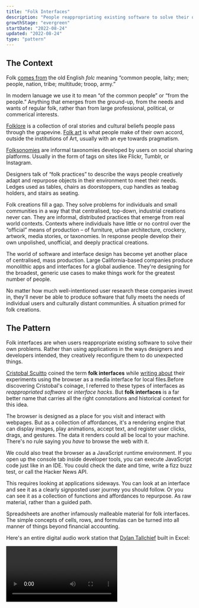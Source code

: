 ```yaml
---
title: "Folk Interfaces"
description: "People reappropriating existing software to solve their own unique problems"
growthStage: "evergreen"
startDate: "2022-08-24"
updated: "2022-08-24"
type: "pattern"
---
```


<h2 className="micro">The Context</h2>

Folk [comes from](https://www.etymonline.com/word/folk) the old English _folc_ meaning “common people, laity; men; people, nation, tribe; multitude; troop, army.”

In modern lanuage we use it to mean “of the common people” or “from the people.” Anything that emerges from the ground-up, from the needs and wants of regular folk, rather than from large professional, political, or commerical interests.

[Folklore](https://en.wikipedia.org/wiki/Folklore) is a collection of oral stories and cultural beliefs people pass through the grapevine. [Folk art](https://en.wikipedia.org/wiki/Folklore) is what people make of their own accord, outside the institutions of Art, usually with an eye towards pragmatism.

<TwoColumn alignItems="top" maxWidth="1300px" margin="0 auto var(--space-l)">

<BasicImage src="https://res.cloudinary.com/dsflrqp6b/image/upload/v1661347730/Folk%20Interfaces/folkart1-squashed_pp1mvi.jpg" alt="Finnish folkart figurines" sourceUrl="https://www.flickr.com/photos/altfelix11/52280519722/in/pool-figgjonymollebjornwinbladarabia/" sourceTitle="Flickr" showalt />

<BasicImage src="https://res.cloudinary.com/dsflrqp6b/image/upload/v1661347730/Folk%20Interfaces/folkart2-squashed_l8tts2.jpg" alt="Czechoslovak folkart matchbox covers" sourceUrl="https://www.flickr.com/photos/maraid/" sourceTitle="Flickr" showalt />

</TwoColumn>

[Folksonomies](https://en.wikipedia.org/wiki/Folksonomy) are informal taxonomies developed by users on social sharing platforms. Usually in the form of tags on sites like Flickr, Tumblr, or Instagram.

Designers talk of “folk practices” to describe the ways people creatively adapt and repurpose objects in their environment to meet their needs. Ledges used as tables, chairs as doorstoppers, cup handles as teabag holders, and stairs as seating.

<TwoColumn alignItems="top" maxWidth="1000px" margin="0 auto var(--space-l)">

<BasicImage src="https://res.cloudinary.com/dsflrqp6b/image/upload/v1661349115/Folk%20Interfaces/designf1_eytbvh.jpg" alt="An impromtu table" sourceUrl="https://www.flickr.com/photos/withassociates/3170374666/in/photolist-7d6xg-4HCE7i-2RNw6-47k8M-2GCsq-2ubh5-2mYa2-eTg74y-78UY9B-5Q9ZWb-axbq8b-9QUdR-b2e97-8svSq-agv4Z-qhcqL-8svNR-siMPo-9X5FG-8suTx-8svwN-25CN7-48iZF-aBAm2-4zHWVM-4zMTVE-4zCMVP-4zz1wv-2ze22-4zEFBP-7Te57i-78UY6e-6Vt7g5-7zkzyw-3GXF3K-4A6ESm-r5UJd-oeM3ru-78YPQJ-oyarep-oeVaFo-78UY1T-G2L9t-6Vt745-cH4m9-4zHbHV-4jziP7-gJpyA-gJpyY-gJpyo" sourceTitle="Flickr" showalt />

<BasicImage src="https://res.cloudinary.com/dsflrqp6b/image/upload/v1661349115/Folk%20Interfaces/designf2_jfwxje.jpg" alt="An impromtu cup holder" sourceUrl="https://www.flickr.com/photos/whenitwas/526683840/in/photolist-7X1m7U-8ABefZ-8ABegk-8ABege-7aMjFF-8ABefH-7Thjaq-7Te4Sp-6fKiEP-4zJSZw-72d1Rn-6fQbbW-3AhNEr-3BQqSY-6kuMwE-321RfW-59iQDE-4zGqxT-6fKiRt-sYBiW-8svFt-dSMbC-8svYE-3BEa4y-6fKimt-59iQw1-6dvjvC-pJrgt-m15Tx-6Nrqan-oXqagP-7Thj4s-3AoZw9-NxoKS-4STDGG-3BQ5vm-5sytML-QamEh-pfNsSu-sYBkt-5vDM2j-Qb4Qz-gLWyZ-dPUzu-dPQ4X-Qb2uk-ucY5U8-QanxC-3AndG5-8sv2F" sourceTitle="Flickr" showalt />

</TwoColumn>

Folk creations fill a gap. They solve problems for individuals and small communities in a way that that centralised, top-down, industrial creations never can. They are informal, distributed practices that emerge from real world contexts. Contexts where individuals have little or no control over the “official” means of production – of furniture, urban architecture, crockery, artwork, media stories, or taxonomies. In response people develop their own unpolished, unofficial, and deeply practical creations.

The world of software and interface design has become yet another place of centralised, mass production. Large California-based companies produce monolithic apps and interfaces for a global audience. They're designing for the broadest, generic use cases to make things work for the greatest number of people. 

No matter how much well-intentioned user research these companies invest in, they'll never be able to produce software that fully meets the needs of individual users and culturally distant communities. A situation primed for folk creations.

<Spacer size="small" />

<h2 className="micro">The Pattern</h2>

Folk interfaces are when users reappropriate existing software to solve their own problems. Rather than using applications in the ways designers and developers intended, they creatively reconfigure them to do unexpected things.

[Cristobal Scuitto](https://cristobal.space/) coined the term **folk interfaces** while [writing about](https://cristobal.space/writing/folk) their experiments using the browser as a media interface for local files.<Footnote idName={1}>Before discovering Cristobal's coinage, I referred to these types of interfaces as _reappropriated software_ or  _interface hacks_. But **folk interfaces** is a far better name that carries all the right connotations and historical context for this idea.</Footnote>

<ImageFrame width="800px" src="https://res.cloudinary.com/dsflrqp6b/image/upload/v1661350293/Folk%20Interfaces/cristobal_vvbmex.jpg" alt="Cristobal's browser-as-media-interface" showalt />

The browser is designed as a place for you visit and interact with webpages. But as a collection of affordances, it's a rendering engine that can display images, play animations, accept text, and register user clicks, drags, and gestures. The data it renders could all be local to your machine. There's no rule saying you _have_ to browse the web with it.

We could also treat the browser as a JavaScript runtime environment. If you open up the console tab inside developer tools, you can execute JavaScript code just like in an IDE. You could check the date and time, write a fizz buzz test, or call the Hacker News API.

<BasicImage margin="0.5rem auto 3rem" width="1100px" src="https://res.cloudinary.com/dsflrqp6b/image/upload/v1661352426/Folk%20Interfaces/browserja-squish_zkfsbo.jpg" alt="Using the built-in browser console as a JavaScript runtime environment" showalt />

This requires looking at applications sideways. You can look at an interface and see it as a clearly signposted user journey you should follow. Or you can see it as a collection of functions and affordances to repurpose. As raw material, rather than a guided path.

Spreadsheets are another infamously malleable material for folk interfaces. The simple concepts of cells, rows, and formulas can be turned into all manner of things beyond financial accounting.

Here's an entire digital audio work station that [Dylan Tallchief](https://www.youtube.com/channel/UCIu2Fj4x_VMn2dgSB1bFyQA) built in Excel:

<Video src="https://www.youtube.com/embed/RFdCM2kHL64" />

<Spacer size="medium" />

Spreadsheet art is another reappropriation of the interface. People make elaborate pixel art images by colouring in the cells.

<ImageFrame margin="1rem auto" width="800px" src="https://res.cloudinary.com/dsflrqp6b/image/upload/v1661354028/Folk%20Interfaces/sheetart1_sqlxek.png" alt="The manga character Conan Edogawa created in Microsoft Excel" showalt sourceUrl="https://www.deviantart.com/reijr/art/microsoft-excel-conan-edogawa-777087209" sourceTitle="reijr" />

<ImageFrame margin="2rem auto 3rem" width="800px" src="https://res.cloudinary.com/dsflrqp6b/image/upload/v1661354028/Folk%20Interfaces/sheetart2_gjavhv.jpg" alt="Nyan Cat art created in Microsoft Excel" showalt sourceUrl="https://www.deviantart.com/oscarit07/art/Nyan-Cat-in-Microsoft-Excel-262768148" sourceTitle="Oscarit07" />

Here's a [character dashboard](https://docs.google.com/spreadsheets/d/1qw3DMBK4OgF0jai8GDRtKKXZ8oZmzwwO8phXRD5nC1k/edit?usp=sharing) designed to faciliate a session of the role-playing game Dungeons and Dragons, entirely built in Google Sheets:

<ImageFrame width="1200px" src="https://res.cloudinary.com/dsflrqp6b/image/upload/v1661355852/Folk%20Interfaces/dnd_f5dsmh.jpg" alt="A D&D character sheet built in Google Sheets" />

None of these uses cases could have been predicted or catered for by the Microsoft Excel product team. They're pure folk creations.

Historically, the term “folk” was used when [talking about the rural poor](https://en.wikipedia.org/wiki/Folklore#CITEREFDundes1969:~:text=The%20folk%20of%20the%2019th%20century%2C%20the%20social%20group%20identified%20in%20the%20original%20term%20%22folklore%22%2C%20was%20characterized%20by%20being%20rural%2C%20illiterate%20and%20poor) and illiterate peasants. It's fitting that folk practices in software are often developed by people illiterate in programming. Without access to formal programming skills, they use what they have to make things work. In ways that demonstrate profound creativity and logical problem-solving. 

This scavenging in the SaaS landscape is how people express agency and control in a computing environment that limits who has access to programmatic power. Only professional programmers and designers get to decide what buttons go on the interface, what features get prioritised, and what affordances users have access to. Subverting that dynamic is the only way people can get their needs met with the computational tools they have at hand.

Software isn't the first discipline to struggle with this power dynamic between professionals and everyday people. Architecture and product design have been at it for centuries.

[Victor Papanek](https://en.wikipedia.org/wiki/Victor_Papanek) is a widely venerated designer who developed the “design for the real world” philosophy in the 1970's. He advocated for an approach that moved away from aesthetics and toward solving practical problems for people with found, local materials. His most infamous design was the 'tin can radio' that could pick up a one-way signal in rural areas – enough to get a news broadcast. It could be made out of a single tin can, some copper wire, a rusty nail, and any avaliable fuel source, for a total of 9 cents in production costs.

<BasicImage margin="0.5rem auto 2rem" width="800px" src="https://res.cloudinary.com/dsflrqp6b/image/upload/v1661358814/Folk%20Interfaces/papnek_iqudqq.jpg" alt="Victor Papnek's tin can radio" showalt />

The Japanese philosophy of [Mingei](https://en.wikipedia.org/wiki/Mingei) was another movement we should heed. Developed in the 1920's, it championed the beauty of everyday items made by “nameless craftsmen” with traditional techniques and local materials. This pushed against the prevailing cultural trends of moderinism that valued “high art” made by famous artists.

It's unclear what the full range of local materials and traditional techniques of interface design and programming are yet. Perhaps its simply spreadsheets, browsers, and more accessible [end-user programming](https://en.wikipedia.org/wiki/End-user_development) tools. We should be on the lookout for others. Giving people the raw materials to solve their own problems is the folkiest way forward.

<Spacer size="small" />

<h2 className="micro">Bonus Content</h2>

In the spirit of reimagining interfaces, please enjoy this collection of “folk art interfaces” dreamed up by [Midjourney](https://www.midjourney.com/). Such vibes.

<TwoColumn maxWidth="1000px" gridGap="2.75rem">

<BasicImage src="https://res.cloudinary.com/dsflrqp6b/image/upload/v1661344464/Folk%20Interfaces/folk5_xldfr5.jpg" alt="" />
<BasicImage src="https://res.cloudinary.com/dsflrqp6b/image/upload/v1661344464/Folk%20Interfaces/folk4_l18nmf.jpg" alt="" />
<BasicImage src="https://res.cloudinary.com/dsflrqp6b/image/upload/v1661345146/Folk%20Interfaces/folk2-4_rekprv.jpg" alt="" />
<BasicImage src="https://res.cloudinary.com/dsflrqp6b/image/upload/v1661344464/Folk%20Interfaces/folk7_k7wytx.jpg" alt="" />
<BasicImage src="https://res.cloudinary.com/dsflrqp6b/image/upload/v1661345146/Folk%20Interfaces/folk2-3_hq75yi.jpg" alt="" />
<BasicImage src="https://res.cloudinary.com/dsflrqp6b/image/upload/v1661345146/Folk%20Interfaces/folk2-1_sfuul0.jpg" alt="" />

</TwoColumn>


<References>
  <ReferencesLink
    title="Folk (Browser) Interfaces"
    href="https://cristobal.space/writing/folk"
    author="Cristobal Scuitto"
  />
  <ReferencesLink
    title="Painting the Tin Can – On Victor Papanek"
    href="https://medium.com/@alexanderjcat/painting-the-tin-can-485964ddb44"
    author="Alex Catanese"
  />
  <ReferencesLink
    title="Design for the Real World"
    href="https://www.google.co.uk/books/edition/Design_for_the_Real_World/7tedwwEACAAJ?hl=en"
    author="Victor Papanek"
  />
  <ReferencesLink
    title="The Beauty of Everyday Things (on Mingei)"
    href="https://www.google.co.uk/books/edition/The_Beauty_of_Everyday_Things/BIRbDwAAQBAJ?hl=en&gbpv=0"
    author="Soetsu Yanagi"
  />
  <ReferencesLink
    title="End-user Programming"
    href="https://www.inkandswitch.com/end-user-programming/"
    author="Szynmon Kaliski & Adam Wiggins"
  />
  <ReferencesLink
    title="Mingei – Wikipedia"
    href="https://en.wikipedia.org/wiki/Mingei"
  />
  <ReferencesLink
    title="End-user Development – Wikipedia"
    href="https://en.wikipedia.org/wiki/End-user_development"
  />
  
</References>
